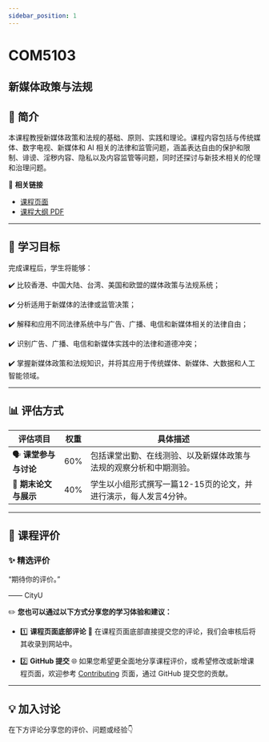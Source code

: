 ```yaml
---
sidebar_position: 1
---
```


# COM5103
## 新媒体政策与法规

## **📘 简介**
本课程教授新媒体政策和法规的基础、原则、实践和理论。课程内容包括与传统媒体、数字电视、新媒体和 AI 相关的法律和监管问题，涵盖表达自由的保护和限制、诽谤、淫秽内容、隐私以及内容监管等问题，同时还探讨与新技术相关的伦理和治理问题。

🔗 **相关链接**
- [课程页面](https://www.cityu.edu.hk/catalogue/pg/202425/course/COM5103.htm)
- [课程大纲 PDF](https://www.cityu.edu.hk/catalogue/pg/202425/course/COM5103.pdf)

---

## **🎯 学习目标**

完成课程后，学生将能够：

✔️ 比较香港、中国大陆、台湾、美国和欧盟的媒体政策与法规系统；

✔️ 分析适用于新媒体的法律或监管决策；

✔️ 解释和应用不同法律系统中与广告、广播、电信和新媒体相关的法律自由；

✔️ 识别广告、广播、电信和新媒体实践中的法律和道德冲突；

✔️ 掌握新媒体政策和法规知识，并将其应用于传统媒体、新媒体、大数据和人工智能领域。

---

## **📊 评估方式**

| **评估项目**          | **权重** | **具体描述**                                                                                       |
|----------------------|---------|---------------------------------------------------------------------------------------------------|
| 🗣️ **课堂参与与讨论**   | 60%     | 包括课堂出勤、在线测验、以及新媒体政策与法规的观察分析和中期测验。                                      |
| 📑 **期末论文与展示**   | 40%     | 学生以小组形式撰写一篇12-15页的论文，并进行演示，每人发言4分钟。                                         |

---

## **💬 课程评价**

### ✨ **精选评价**
<div className={commentStyles.commentBox}>
    <p className={commentStyles.commentText}>
        “期待你的评价。”
    </p>
    <p className={commentStyles.commentAuthor}>—— CityU</p>
</div>

✏️ **您也可以通过以下方式分享您的学习体验和建议：**

- 1️⃣ **课程页面底部评论**
💬 在课程页面底部直接提交您的评论，我们会审核后将其收录到网站中。

- 2️⃣ **GitHub 提交**
🌐 如果您希望更全面地分享课程评价，或希望修改或新增课程页面，欢迎参考 [Contributing](https://penjc.github.io/cityU-navigator/contributing) 页面，通过 GitHub 提交您的贡献。

---

## **💡 加入讨论**

在下方评论分享您的评价、问题或经验👇
<Utterances />
